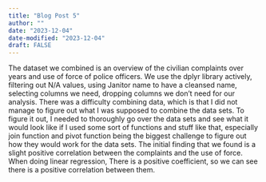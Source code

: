 ```yaml
---
title: "Blog Post 5"
author: ""
date: "2023-12-04"
date-modified: "2023-12-04"
draft: FALSE
---
```


The dataset we combined is an overview of the civilian complaints over years and use of force of police officers. We use the dplyr library actively, filtering out N/A values, using Janitor name to have a cleansed name, selecting columns we need, dropping columns we don’t need for our analysis. There was a difficulty combining data, which is that I did not manage to figure out  what I was supposed to combine the data sets. To figure it out, I needed to thoroughly go over the data sets and see what it would look like if I used some sort of functions and stuff like that, especially join function and pivot function being the biggest challenge to figure out how they would work for the data sets. The initial finding that we found is a slight positive correlation between the complaints and the use of force. When doing linear regression, There is a positive coefficient, so we can see there is a positive correlation between them.
